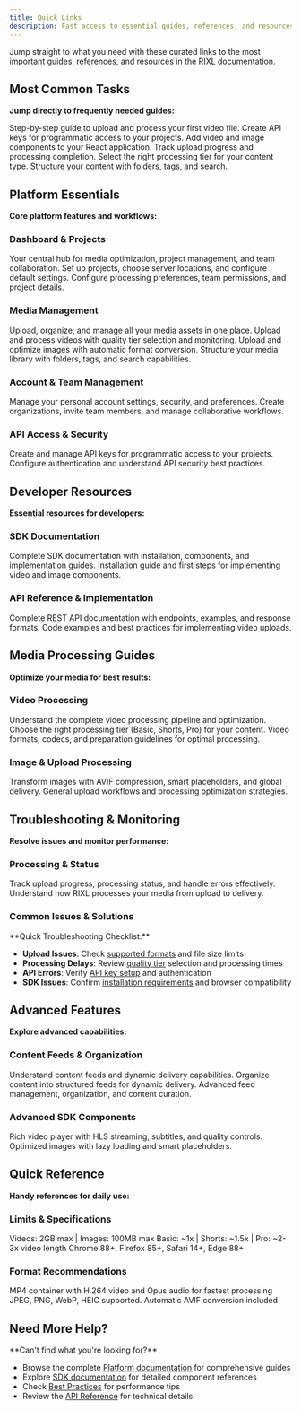 ```yaml
---
title: Quick Links
description: Fast access to essential guides, references, and resources for RIXL platform and SDK usage.
---
```




Jump straight to what you need with these curated links to the most important guides, references, and resources in the RIXL documentation.

## Most Common Tasks

**Jump directly to frequently needed guides:**

<Columns cols={3}>
  <Card
    title="Upload Your First Video"
    href="/platform/dashboard/media/upload-videos"
    icon="video"
  >
    Step-by-step guide to upload and process your first video file.
  </Card>
  <Card
    title="Generate API Keys"
    href="/platform/dashboard/api-keys"
    icon="key"
  >
    Create API keys for programmatic access to your projects.
  </Card>
  <Card
    title="Install React SDK"
    href="/sdk/getting-started/installation"
    icon="download"
  >
    Add video and image components to your React application.
  </Card>
  <Card
    title="Monitor Processing Status"
    href="/platform/uploads/videos/monitoring-status"
    icon="monitor"
  >
    Track upload progress and processing completion.
  </Card>
  <Card
    title="Choose Quality Tiers"
    href="/platform/uploads/videos/quality-tiers"
    icon="settings"
  >
    Select the right processing tier for your content type.
  </Card>
  <Card
    title="Organize Media Library"
    href="/platform/dashboard/media/organize-media"
    icon="folder-open"
  >
    Structure your content with folders, tags, and search.
  </Card>
</Columns>

## Platform Essentials

**Core platform features and workflows:**

### Dashboard & Projects

<Columns cols={3}>
  <Card
    title="Dashboard Overview"
    href="/platform/dashboard/overview"
    icon="layout-dashboard"
  >
    Your central hub for media optimization, project management, and team
    collaboration.
  </Card>
  <Card
    title="Create Your First Project"
    href="/platform/dashboard/projects/overview"
    icon="folder-plus"
  >
    Set up projects, choose server locations, and configure default settings.
  </Card>
  <Card
    title="Project Settings"
    href="/platform/dashboard/projects/project-settings"
    icon="settings"
  >
    Configure processing preferences, team permissions, and project details.
  </Card>
</Columns>

### Media Management

<Columns cols={3}>
  <Card
    title="Media Library Overview"
    href="/platform/dashboard/media/overview"
    icon="library"
  >
    Upload, organize, and manage all your media assets in one place.
  </Card>
  <Card
    title="Upload Videos"
    href="/platform/dashboard/media/upload-videos"
    icon="video"
  >
    Upload and process videos with quality tier selection and monitoring.
  </Card>
  <Card
    title="Upload Images"
    href="/platform/dashboard/media/upload-images"
    icon="image"
  >
    Upload and optimize images with automatic format conversion.
  </Card>
  <Card
    title="Organize Media"
    href="/platform/dashboard/media/organize-media"
    icon="folder-open"
  >
    Structure your media library with folders, tags, and search capabilities.
  </Card>
</Columns>

### Account & Team Management

<Columns cols={2}>
  <Card
    title="Account Overview"
    href="/platform/account-teams/overview"
    icon="user"
  >
    Manage your personal account settings, security, and preferences.
  </Card>
  <Card
    title="Organizations & Teams"
    href="/platform/account-teams/organizations-overview"
    icon="users"
  >
    Create organizations, invite team members, and manage collaborative workflows.
  </Card>
</Columns>

### API Access & Security

<Columns cols={2}>
  <Card
    title="Generate API Keys"
    href="/platform/dashboard/api-keys"
    icon="key"
  >
    Create and manage API keys for programmatic access to your projects.
  </Card>
  <Card
    title="API Access Setup"
    href="/platform/api-documentation/create-key"
    icon="shield"
  >
    Configure authentication and understand API security best practices.
  </Card>
</Columns>

## Developer Resources

**Essential resources for developers:**

### SDK Documentation

<Columns cols={2}>
  <Card
    title="Video SDK for React"
    href="/sdk/getting-started"
    icon="layers"
  >
    Complete SDK documentation with installation, components, and implementation
    guides.
  </Card>
  <Card
    title="Getting Started with SDK"
    href="/sdk/getting-started/overview"
    icon="book-open"
  >
    Installation guide and first steps for implementing video and image components.
  </Card>
</Columns>

### API Reference & Implementation

<Columns cols={2}>
  <Card
    title="API Reference"
    href="/platform/api-documentation/overview"
    icon="code"
  >
    Complete REST API documentation with endpoints, examples, and response
    formats.
  </Card>
  <Card
    title="Upload Implementation"
    href="/platform/uploads/videos/upload-implementation"
    icon="upload"
  >
    Code examples and best practices for implementing video uploads.
  </Card>
</Columns>

## Media Processing Guides

**Optimize your media for best results:**

### Video Processing

<Columns cols={3}>
  <Card
    title="Video Processing Guide"
    href="/platform/uploads/videos-guide"
    icon="video"
  >
    Understand the complete video processing pipeline and optimization.
  </Card>
  <Card
    title="Quality Tiers"
    href="/platform/uploads/videos/quality-tiers"
    icon="settings"
  >
    Choose the right processing tier (Basic, Shorts, Pro) for your content.
  </Card>
  <Card
    title="Supported Formats"
    href="/platform/uploads/videos/supported-formats"
    icon="file-video"
  >
    Video formats, codecs, and preparation guidelines for optimal processing.
  </Card>
</Columns>

### Image & Upload Processing

<Columns cols={2}>
  <Card
    title="Image Optimization"
    href="/platform/uploads/images"
    icon="image"
  >
    Transform images with AVIF compression, smart placeholders, and global
    delivery.
  </Card>
  <Card
    title="Upload & Process Overview"
    href="/platform/uploads/overview"
    icon="upload"
  >
    General upload workflows and processing optimization strategies.
  </Card>
</Columns>

## Troubleshooting & Monitoring

**Resolve issues and monitor performance:**

### Processing & Status

<Columns cols={2}>
  <Card
    title="Monitor Processing Status"
    href="/platform/uploads/videos/monitoring-status"
    icon="monitor"
  >
    Track upload progress, processing status, and handle errors effectively.
  </Card>
  <Card
    title="Processing Pipeline"
    href="/platform/uploads/videos-guide"
    icon="git-branch"
  >
    Understand how RIXL processes your media from upload to delivery.
  </Card>
</Columns>

### Common Issues & Solutions

<Callout type="info">
  **Quick Troubleshooting Checklist:**

  - **Upload Issues**: Check [supported formats](/platform/uploads/videos/supported-formats) and file size limits
  - **Processing Delays**: Review [quality tier](/platform/uploads/videos/quality-tiers) selection and processing times
  - **API Errors**: Verify [API key setup](/platform/dashboard/api-keys) and authentication
  - **SDK Issues**: Confirm [installation requirements](/sdk/getting-started/installation) and browser compatibility
</Callout>

## Advanced Features

**Explore advanced capabilities:**

### Content Feeds & Organization

<Columns cols={2}>
  <Card
    title="Feeds Overview"
    href="/platform/dashboard/feeds/overview"
    icon="rss"
  >
    Understand content feeds and dynamic delivery capabilities.
  </Card>
  <Card
    title="Create Content Feeds"
    href="/platform/dashboard/feeds/create-feed"
    icon="plus"
  >
    Organize content into structured feeds for dynamic delivery.
  </Card>
  <Card
    title="Manage Feeds"
    href="/platform/dashboard/feeds/manage-feeds"
    icon="list"
  >
    Advanced feed management, organization, and content curation.
  </Card>
</Columns>

### Advanced SDK Components

<Columns cols={2}>
  <Card
    title="Video Component"
    href="/sdk/video-component"
    icon="video"
  >
    Rich video player with HLS streaming, subtitles, and quality controls.
  </Card>
  <Card
    title="Image Component"
    href="/sdk/image-component"
    icon="image"
  >
    Optimized images with lazy loading and smart placeholders.
  </Card>
</Columns>

## Quick Reference

**Handy references for daily use:**

### Limits & Specifications

<Columns cols={3}>
  <Card title="File Size Limits" icon="hard-drive">
    Videos: 2GB max | Images: 100MB max
  </Card>
  <Card title="Processing Times" icon="clock">
    Basic: ~1x | Shorts: ~1.5x | Pro: ~2-3x video length
  </Card>
  <Card title="Browser Support" icon="monitor">
    Chrome 88+, Firefox 85+, Safari 14+, Edge 88+
  </Card>
</Columns>

### Format Recommendations

<Columns cols={2}>
  <Card title="Recommended Video Format" icon="video">
    MP4 container with H.264 video and Opus audio for fastest processing
  </Card>
  <Card title="Recommended Image Formats" icon="image">
    JPEG, PNG, WebP, HEIC supported. Automatic AVIF conversion included
  </Card>
</Columns>

## Need More Help?

<Callout type="tip">
  **Can't find what you're looking for?**

  - Browse the complete [Platform documentation](/platform) for comprehensive guides
  - Explore [SDK documentation](/sdk/getting-started) for detailed component references
  - Check [Best Practices](/getting-started/best-practices) for performance tips
  - Review the [API Reference](/platform/api-documentation/overview) for technical details
</Callout>